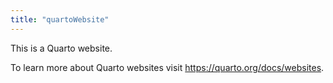 ```yaml
---
title: "quartoWebsite"
---
```


This is a Quarto website.

To learn more about Quarto websites visit <https://quarto.org/docs/websites>.
